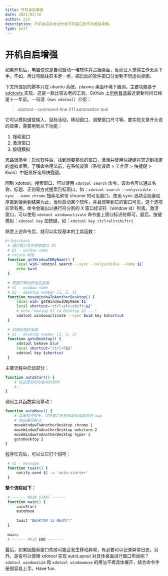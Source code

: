 ```yaml
---
title: 开机自启增强
date: 2021/02/18
author: zjh
description: 开机自启并自动分发不同窗口到不同虚拟桌面。
type: post
---
```

# 开机自启增强


如果开机后，电脑仅仅是自动启动一堆软件并占据桌面，反而让人觉得工作无从下手。不如，再让电脑往前多走一步，把启动的软件窗口分发到不同虚拟桌面。


下文所提到的脚本只在 ubuntu 系统，plasma 桌面环境下自测。主要功能基于[ xdotools ](https://github.com/jordansissel/xdotool)实现，这是一款比较古老的工具。GitHub 上[示例目录](https://github.com/jordansissel/xdotool/tree/master/examples)最近更新时间已经是十一年前。一句话（`man xdotool`）介绍：

> xdotool - command-line X11 automation tool


它可以模拟键盘输入、鼠标活动，移动窗口、调整窗口尺寸等。要实现文章开头说的效果，需要用到以下功能：

1. 搜索窗口
1. 激活窗口
1. 按键模拟



思路很简单：启动软件后，找到想要移动的窗口，激活并使用快捷键将其送到指定的虚拟桌面。了解命令用法前，在系统设置（系统设置 > 工作区 > 快捷键 > Kwin）中配置好全局快捷键。

<Table
  headsStringMatrix={[["动作", "快捷键"]]}
  bodyStringMatrix={[
    ["窗口到桌面 1", "ctrl + alt + shift + 1"],
    ["窗口到桌面 2", "ctrl + alt + shift + 2"],
    ["窗口到桌面 3", "ctrl + alt + shift + 3"],
    ["切换到桌面 1", "ctrl + F1"],
    ["切换到桌面 2", "ctrl + F2"],
    ["切换到桌面 3", "ctrl + F3"],
  ]}
/>

回到 xdotool。搜索窗口，可以使用 `xdotool search` 命令。该命令可以通过名称、标题、正则等方式搜索目标窗口，如：`xdotool search --onlyvisible --sync --name chrome` 搜索名称带 chrome 的可见窗口。使用 sync 选项会阻塞程序直到搜索到结果为止，当你启动某个软件，并且想等到它的窗口可见，这个选项非常有用。命令会输出以换行符分割的 X 窗口标识符（window id）列表。激活窗口，可以使用 `xdotool windowactivate` 命令接上窗口标识符即可。最后，按键模拟：`xdotool key` 加按键，如：`xdotool key ctrl+alt+shift+1`


熟悉上述命令后，就可以实现基本的工具函数：
```bash
#!/bin/bash
 # 通过窗口名称获取窗口 ID
 # $1 - window name
 # return WID
 function getWindowIDByName() {
     local wid=`xdotool search --sync --onlyvisible --name $1`
     echo $wid
 }
 
 # 把窗口移动到指定桌面
 # $1 - window name
 # $2 - desktop number [1, 2, 3]
 function moveWindowToAnotherDesktop() {
     local wid=`getWindowIDByName $1`
     local shortcut="ctrl+alt+shift+$2"
     # echo "moving $1 to Desktop $2 ..."
     xdotool windowactivate --sync $wid key $shortcut
 }
 
 # 切换到指定桌面
 # $1 - desktop number [1, 2, 3]
 function gotoDesktop() {
     xdotool behave blur
     local shortcut="ctrl+F$1"
     xdotool key $shortcut
 }
```
主要流程中启动部分：
```bash
function autoStart() {
    # 在这里启动你喜欢的软件
    #...
}
```
调用工具函数实现移动：
```bash
function autoMove() {
    # 如果软件较多，可将窗口名称和目标桌面存到 map
    # 然后遍历移动
    moveWindowToAnotherDesktop chrome 1
    moveWindowToAnotherDesktop webstorm 2
    moveWindowToAnotherDesktop hyper 3
    gotoDesktop 2
}
```
程序忙完后，可以让它打个招呼：
```bash
 # $1 - message
 function toast() {
     notify-send $1 -a 'auto-starter'
 }
```
**整个流程如下：**
```bash
 # ------ MAIN START ------
 function main() {
     autoStart
     autoMove
 
     toast "DESKTOP IS READY!"
 }
 
 main;
 # ------ MAIN END -------
```
最后，如果因搜索窗口失败可能会发生移动异常，有必要可以记录异常日志。另外，是否可以使用 xdotool  实现 autoLayout 对具体桌面进行窗口布局呢？`xdotool windowsize` 和 `xdotool windowmove` 的用法不再具体展开，结合命令手册很容易上手。Have fun.


